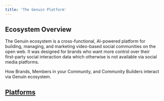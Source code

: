 ```yaml
---
title: 'The Genuin Platform'
---
```


## Ecosystem Overview

The Genuin ecosystem is a cross-functional, AI-powered platform for building, managing, and marketing video-based social communities on the open web. It was designed for brands who  want more control over their first-party social interaction data which otherwise is not available via social media platforms. 

How Brands, Members in your Community, and Community Builders interact via Genuin ecosystem. 


## [Platforms](/platforms/ios_platform)
